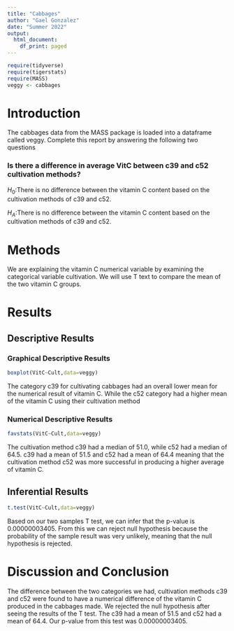 ```yaml
---
title: "Cabbages"
author: "Gael Gonzalez"
date: "Summer 2022"
output:
  html_document:
    df_print: paged
---
```


```r
require(tidyverse)
require(tigerstats)
require(MASS)
veggy <- cabbages
```

# Introduction

<!--In this section you explain what you are trying to show.  Where did the data come from?  What is the research or other question you are trying to answer?!-->
 The cabbages data from the MASS package is loaded into a dataframe called veggy. Complete this report by answering the following two questions  
 
### Is there a difference in average VitC between c39 and c52 cultivation methods?  
$H_0$:There is no difference between the vitamin C content based on the cultivation methods of c39 and c52.

$H_A$:There is no difference between the vitamin C content based on the cultivation methods of c39 and c52.

# Methods

We are explaining the vitamin C numerical variable by examining the categorical variable cultivation. We will use T text to compare the mean of the two vitamin C groups.

<!--Decide on your methods:  use "variable analysis" or other appropriate descriptors.  Make sure to choose at least one graphical method and at least one numerical method.!-->

# Results

<!--Divide this section into two sub-sections:  One for your descriptive  results and one for your inferential results.!-->

## Descriptive Results

### Graphical Descriptive Results

```r
boxplot(VitC~Cult,data=veggy)
```

The category c39 for cultivating cabbages had an overall lower mean for the numerical result of vitamin C. While the c52 category had a higher mean of the vitamin C using their cultivation method

<!--Graphical results here.  Make sure to show your code.  Provide appropriate labels for axes, giving units if possible, and provide a good title for the graph, too.  Use the graphical results to describe the patterns if any that exist in the data as focused toward the research question!-->

### Numerical Descriptive Results

```r
favstats(VitC~Cult,data=veggy)
```

The cultivation method c39 had a median of 51.0, while c52 had a median of 64.5. c39 had a mean of 51.5 and c52 had a mean of 64.4 meaning that the cultivation method c52 was more successful in producing a higher average of vitamin C.

<!--Numerical results go here. Use the numerical results to describe the patterns if any that exist in the data as focused toward the research question!-->

## Inferential Results

```r
t.test(VitC~Cult,data=veggy)
```

Based on our two samples T test, we can infer that the p-value is 0.00000003405. From this we can reject null hypothesis because the probability of the sample result was very unlikely, meaning that the null hypothesis is rejected.
<!--State hypothesis clearly.  Make sure your discussion of the inferential test covers all the aspects that the test output produces, such as test statistic, p-value etc.  Make a decision about the null hypothesis, explain the assumptions on which the selected test/procedure was based, and why the chosen procedure satisfys the assumptions and is appropriate to answer the research question!-->


# Discussion and Conclusion

<!--Discussion and conclusion here.  If you found a relationship be sure to consider whether the relationship occurs because one of the variavbles causes the other, or whether they perhasps are related for some other reason.  Watch the chapter 6 videos from the GeorgeTown videos collection.!-->

The difference between the two categories we had, cultivation methods c39 and c52 were found to have a numerical difference of the vitamin C produced in the cabbages made. We rejected the null hypothesis after seeing the results of the T test. The c39 had a mean of 51.5 and c52 had a mean of 64.4. Our p-value from this test was 0.00000003405.
